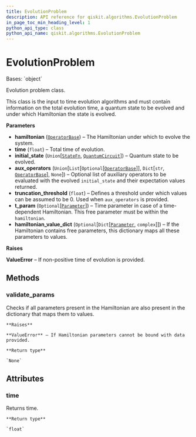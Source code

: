 ```yaml
---
title: EvolutionProblem
description: API reference for qiskit.algorithms.EvolutionProblem
in_page_toc_min_heading_level: 1
python_api_type: class
python_api_name: qiskit.algorithms.EvolutionProblem
---
```


# EvolutionProblem

<Class id="qiskit.algorithms.EvolutionProblem" github="https://github.com/qiskit/qiskit/tree/stable/0.21/qiskit/algorithms/evolvers/evolution_problem.py" signature="EvolutionProblem(hamiltonian, time, initial_state, aux_operators=None, truncation_threshold=1e-12, t_param=None, hamiltonian_value_dict=None)">
  Bases: `object`

  Evolution problem class.

  This class is the input to time evolution algorithms and must contain information on the total evolution time, a quantum state to be evolved and under which Hamiltonian the state is evolved.

  **Parameters**

  *   **hamiltonian** ([`OperatorBase`](qiskit.opflow.OperatorBase "qiskit.opflow.operator_base.OperatorBase")) – The Hamiltonian under which to evolve the system.
  *   **time** (`float`) – Total time of evolution.
  *   **initial\_state** (`Union`\[[`StateFn`](qiskit.opflow.state_fns.StateFn "qiskit.opflow.state_fns.state_fn.StateFn"), [`QuantumCircuit`](qiskit.circuit.QuantumCircuit "qiskit.circuit.quantumcircuit.QuantumCircuit")]) – Quantum state to be evolved.
  *   **aux\_operators** (`Union`\[`List`\[`Optional`\[[`OperatorBase`](qiskit.opflow.OperatorBase "qiskit.opflow.operator_base.OperatorBase")]], `Dict`\[`str`, [`OperatorBase`](qiskit.opflow.OperatorBase "qiskit.opflow.operator_base.OperatorBase")], `None`]) – Optional list of auxiliary operators to be evaluated with the evolved `initial_state` and their expectation values returned.
  *   **truncation\_threshold** (`float`) – Defines a threshold under which values can be assumed to be 0. Used when `aux_operators` is provided.
  *   **t\_param** (`Optional`\[[`Parameter`](qiskit.circuit.Parameter "qiskit.circuit.parameter.Parameter")]) – Time parameter in case of a time-dependent Hamiltonian. This free parameter must be within the `hamiltonian`.
  *   **hamiltonian\_value\_dict** (`Optional`\[`Dict`\[[`Parameter`](qiskit.circuit.Parameter "qiskit.circuit.parameter.Parameter"), `complex`]]) – If the Hamiltonian contains free parameters, this dictionary maps all these parameters to values.

  **Raises**

  **ValueError** – If non-positive time of evolution is provided.

  ## Methods

  ### validate\_params

  <Function id="qiskit.algorithms.EvolutionProblem.validate_params" name="validate_params" signature="EvolutionProblem.validate_params()">
    Checks if all parameters present in the Hamiltonian are also present in the dictionary that maps them to values.

    **Raises**

    **ValueError** – If Hamiltonian parameters cannot be bound with data provided.

    **Return type**

    `None`
  </Function>

  ## Attributes

  ### time

  <Attribute id="qiskit.algorithms.EvolutionProblem.time" name="time">
    Returns time.

    **Return type**

    `float`
  </Attribute>
</Class>

